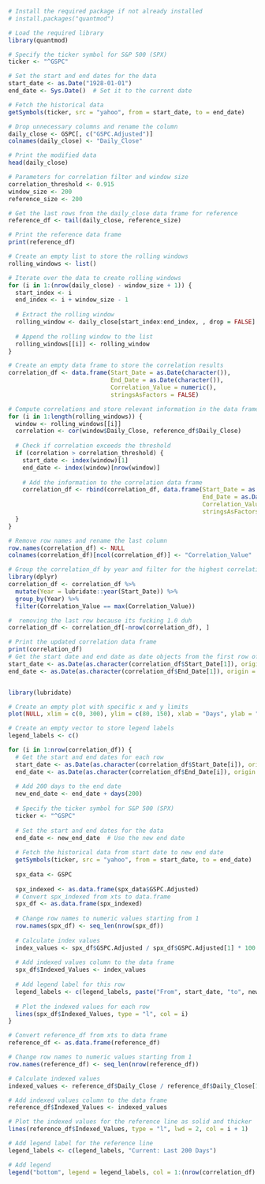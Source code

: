 

```r

# Install the required package if not already installed
# install.packages("quantmod")

# Load the required library
library(quantmod)

# Specify the ticker symbol for S&P 500 (SPX)
ticker <- "^GSPC"

# Set the start and end dates for the data
start_date <- as.Date("1928-01-01")
end_date <- Sys.Date()  # Set it to the current date

# Fetch the historical data
getSymbols(ticker, src = "yahoo", from = start_date, to = end_date)

# Drop unnecessary columns and rename the column
daily_close <- GSPC[, c("GSPC.Adjusted")]
colnames(daily_close) <- "Daily_Close"

# Print the modified data
head(daily_close)

# Parameters for correlation filter and window size
correlation_threshold <- 0.915
window_size <- 200
reference_size <- 200

# Get the last rows from the daily_close data frame for reference
reference_df <- tail(daily_close, reference_size)

# Print the reference data frame
print(reference_df)

# Create an empty list to store the rolling windows
rolling_windows <- list()

# Iterate over the data to create rolling windows
for (i in 1:(nrow(daily_close) - window_size + 1)) {
  start_index <- i
  end_index <- i + window_size - 1
  
  # Extract the rolling window
  rolling_window <- daily_close[start_index:end_index, , drop = FALSE]
  
  # Append the rolling window to the list
  rolling_windows[[i]] <- rolling_window
}

# Create an empty data frame to store the correlation results
correlation_df <- data.frame(Start_Date = as.Date(character()),
                             End_Date = as.Date(character()),
                             Correlation_Value = numeric(),
                             stringsAsFactors = FALSE)

# Compute correlations and store relevant information in the data frame
for (i in 1:length(rolling_windows)) {
  window <- rolling_windows[[i]]
  correlation <- cor(window$Daily_Close, reference_df$Daily_Close)
  
  # Check if correlation exceeds the threshold
  if (correlation > correlation_threshold) {
    start_date <- index(window)[1]
    end_date <- index(window)[nrow(window)]
    
    # Add the information to the correlation data frame
    correlation_df <- rbind(correlation_df, data.frame(Start_Date = as.Date(start_date),
                                                       End_Date = as.Date(end_date),
                                                       Correlation_Value = correlation,
                                                       stringsAsFactors = FALSE))
  }
}

# Remove row names and rename the last column
row.names(correlation_df) <- NULL
colnames(correlation_df)[ncol(correlation_df)] <- "Correlation_Value"

# Group the correlation_df by year and filter for the highest correlation range per year
library(dplyr)
correlation_df <- correlation_df %>%
  mutate(Year = lubridate::year(Start_Date)) %>%
  group_by(Year) %>%
  filter(Correlation_Value == max(Correlation_Value))

#  removing the last row because its fucking 1.0 duh
correlation_df <- correlation_df[-nrow(correlation_df), ]

# Print the updated correlation data frame
print(correlation_df)
# Get the start date and end date as date objects from the first row of correlation_df
start_date <- as.Date(as.character(correlation_df$Start_Date[1]), origin = "1970-01-01")
end_date <- as.Date(as.character(correlation_df$End_Date[1]), origin = "1970-01-01")


library(lubridate)

# Create an empty plot with specific x and y limits
plot(NULL, xlim = c(0, 300), ylim = c(80, 150), xlab = "Days", ylab = "Indexed Values", main = "SPX Indexed Values")

# Create an empty vector to store legend labels
legend_labels <- c()

for (i in 1:nrow(correlation_df)) {
  # Get the start and end dates for each row
  start_date <- as.Date(as.character(correlation_df$Start_Date[i]), origin = "1970-01-01")
  end_date <- as.Date(as.character(correlation_df$End_Date[i]), origin = "1970-01-01")
  
  # Add 200 days to the end date
  new_end_date <- end_date + days(200)
  
  # Specify the ticker symbol for S&P 500 (SPX)
  ticker <- "^GSPC"
  
  # Set the start and end dates for the data
  end_date <- new_end_date  # Use the new end date
  
  # Fetch the historical data from start date to new end date
  getSymbols(ticker, src = "yahoo", from = start_date, to = end_date)
  
  spx_data <- GSPC
  
  spx_indexed <- as.data.frame(spx_data$GSPC.Adjusted)
  # Convert spx_indexed from xts to data.frame
  spx_df <- as.data.frame(spx_indexed)
  
  # Change row names to numeric values starting from 1
  row.names(spx_df) <- seq_len(nrow(spx_df))
  
  # Calculate index values
  index_values <- spx_df$GSPC.Adjusted / spx_df$GSPC.Adjusted[1] * 100
  
  # Add indexed values column to the data frame
  spx_df$Indexed_Values <- index_values
  
  # Add legend label for this row
  legend_labels <- c(legend_labels, paste("From", start_date, "to", new_end_date))
  
  # Plot the indexed values for each row
  lines(spx_df$Indexed_Values, type = "l", col = i)
}

# Convert reference_df from xts to data frame
reference_df <- as.data.frame(reference_df)

# Change row names to numeric values starting from 1
row.names(reference_df) <- seq_len(nrow(reference_df))

# Calculate indexed values
indexed_values <- reference_df$Daily_Close / reference_df$Daily_Close[1] * 100

# Add indexed values column to the data frame
reference_df$Indexed_Values <- indexed_values

# Plot the indexed values for the reference line as solid and thicker
lines(reference_df$Indexed_Values, type = "l", lwd = 2, col = i + 1)

# Add legend label for the reference line
legend_labels <- c(legend_labels, "Current: Last 200 Days")

# Add legend
legend("bottom", legend = legend_labels, col = 1:(nrow(correlation_df) + 1), lty = c(rep(1, nrow(correlation_df)), 1), lwd = c(rep(1, nrow(correlation_df)), 2), bty = "n", xjust = 0.5, yjust = 1.2, ncol = 2)

```


